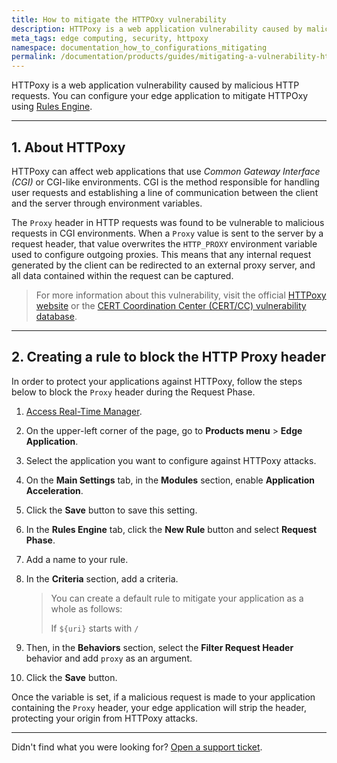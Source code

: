 ```yaml
---
title: How to mitigate the HTTPOxy vulnerability
description: HTTPoxy is a web application vulnerability caused by malicious HTTP requests. Learn how to protect your application from attacks using Azion Rules Engine.
meta_tags: edge computing, security, httpoxy
namespace: documentation_how_to_configurations_mitigating
permalink: /documentation/products/guides/mitigating-a-vulnerability-httpoxy/
---
```


HTTPoxy is a web application vulnerability caused by malicious HTTP requests. You can configure your edge application to mitigate HTTPOxy using [Rules Engine](/en/documentation/products/edge-application/rules-engine/).

---

## 1. About HTTPoxy

HTTPoxy can affect web applications that use *Common Gateway Interface (CGI)* or CGI-like environments. CGI is the method responsible for handling user requests and establishing a line of communication between the client and the server through environment variables.

The `Proxy` header in HTTP requests was found to be vulnerable to malicious requests in CGI environments. When a `Proxy` value is sent to the server by a request header, that value overwrites the `HTTP_PROXY` environment variable used to configure outgoing proxies. This means that any internal request generated by the client can be redirected to an external proxy server, and all data contained within the request can be captured.

> For more information about this vulnerability, visit the official [HTTPoxy website](https://httpoxy.org/) or the [CERT Coordination Center (CERT/CC) vulnerability database](https://www.kb.cert.org/vuls/id/797896).

---

## 2. Creating a rule to block the HTTP Proxy header

In order to protect your applications against HTTPoxy, follow the steps below to block the `Proxy` header during the Request Phase.

1. [Access Real-Time Manager](https://manager.azion.com).
2. On the upper-left corner of the page, go to **Products menu** > **Edge Application**.
3. Select the application you want to configure against HTTPoxy attacks.
4. On the **Main Settings** tab, in the **Modules** section, enable **Application Acceleration**.
5. Click the **Save** button to save this setting.
6. In the **Rules Engine** tab, click the **New Rule** button and select **Request Phase**.
7. Add a name to your rule.
8. In the **Criteria** section, add a criteria.

    > You can create a default rule to mitigate your application as a whole as follows:
    >
    > If `${uri}` starts with `/`

9. Then, in the **Behaviors** section, select the **Filter Request Header** behavior and add `proxy` as an argument.
10. Click the **Save** button.

Once the variable is set, if a malicious request is made to your application containing the `Proxy` header, your edge application will strip the header, protecting your origin from HTTPoxy attacks.

---

Didn't find what you were looking for? [Open a support ticket](https://tickets.azion.com/).
